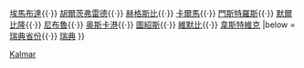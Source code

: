 {{Navbox
|name    = 卡爾馬省
|title   = [[卡爾馬省]][[瑞典市镇|市镇]]
|image   = [[File:Kalmar län vapen.svg|35px|卡爾馬省省徽]]
|state   = uncollapsed
|imagestyle = padding-right: .5em;
|titlestyle = background: #b8d2ff;
|belowstyle = background: #e6f2ff;

|list1    = [[博里霍尔姆市|博里霍爾姆]]{{·}} [[埃马布达市|埃馬布達]]{{·}} [[胡尔茨弗雷德市|胡爾茨弗雷德]]{{·}} [[赫格斯比市|赫格斯比]]{{·}} [[卡尔马市|卡爾馬]]{{·}} [[门斯特罗斯市|門斯特羅斯]]{{·}} [[默尔比隆市|默爾比隆]]{{·}} [[尼布鲁市|尼布魯]]{{·}} [[奥斯卡港市|奥斯卡港]]{{·}} [[图绍斯市|圖紹斯]]{{·}} [[维默比市|維默比]]{{·}} [[韦斯特维克市|韋斯特維克]]
|below = [[瑞典省份]]{{·}} [[瑞典]]
}}<noinclude>
[[Category:瑞典市镇模板|Kalmar]]
</noinclude>